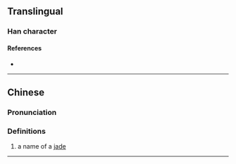 {{character info/new}}
==Translingual==

===Han character===
{{Han char|rn=96|rad=玉|as=01|sn=5|four=|canj=MGU|ids=⿰𤣩乚}}

====References====
* {{Han ref|kx=0727.040|dkj=20826|hdz=21101.030|uh=738C|ud=29580}}

----

==Chinese==
{{zh-forms|alt=㺫}}

===Pronunciation===
{{zh-pron
|m=qiú
|c=aau3, kaau4
|mc=y
|oc=y
|ma=
|cat=
|mc=y
|oc=y
|cat=a,adv,v,n
}}

===Definitions===
{{zh-hanzi}}

# a name of a [[jade]]


----